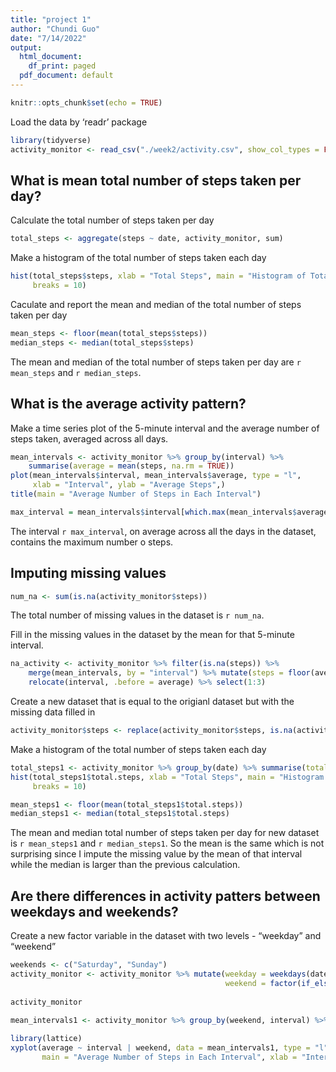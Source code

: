 ```yaml
---
title: "project 1"
author: "Chundi Guo"
date: "7/14/2022"
output:
  html_document:
    df_print: paged
  pdf_document: default
---
```


```r
knitr::opts_chunk$set(echo = TRUE)
```

Load the data by 'readr' package
```r
library(tidyverse)
activity_monitor <- read_csv("./week2/activity.csv", show_col_types = FALSE)
```

## What is mean total number of steps taken per day?

Calculate the total number of steps taken per day
```r
total_steps <- aggregate(steps ~ date, activity_monitor, sum)
```

Make a histogram of the total number of steps taken each day
```r
hist(total_steps$steps, xlab = "Total Steps", main = "Histogram of Total Steps Per Day",
     breaks = 10)
```

Caculate and report the mean and median of the total number of steps taken per day
```r
mean_steps <- floor(mean(total_steps$steps))
median_steps <- median(total_steps$steps)
```
The mean and median of the total number of steps taken per day are `r mean_steps` and `r median_steps`. 

## What is the average activity pattern? 

Make a time series plot of the 5-minute interval and the average number of steps taken, averaged across all days. 
```r
mean_intervals <- activity_monitor %>% group_by(interval) %>% 
    summarise(average = mean(steps, na.rm = TRUE))
plot(mean_intervals$interval, mean_intervals$average, type = "l",
     xlab = "Interval", ylab = "Average Steps",)
title(main = "Average Number of Steps in Each Interval")
```

```r
max_interval = mean_intervals$interval[which.max(mean_intervals$average)]
```

The interval `r max_interval`, on average across all the days in the dataset, contains the maximum number o steps.

## Imputing missing values 

```r
num_na <- sum(is.na(activity_monitor$steps))
```
The total number of missing values in the dataset is `r num_na`. 

Fill in the missing values in the dataset by the mean for that 5-minute interval. 
```r
na_activity <- activity_monitor %>% filter(is.na(steps)) %>% 
    merge(mean_intervals, by = "interval") %>% mutate(steps = floor(average)) %>%
    relocate(interval, .before = average) %>% select(1:3)
```
Create a new dataset that is equal to the origianl dataset but with the missing data filled in
```r
activity_monitor$steps <- replace(activity_monitor$steps, is.na(activity_monitor$steps), na_activity$steps)
```
Make a histogram of the total number of steps taken each day
```r
total_steps1 <- activity_monitor %>% group_by(date) %>% summarise(total.steps = sum(steps))
hist(total_steps1$total.steps, xlab = "Total Steps", main = "Histogram of Total Steps Per Day", 
     breaks = 10)
```

```r
mean_steps1 <- floor(mean(total_steps1$total.steps))
median_steps1 <- median(total_steps1$total.steps)
```
The mean and median total number of steps taken per day for new dataset is `r mean_steps1` and `r median_steps1`. So the mean is the same which is not surprising since I impute the missing value by the mean of that interval while the median is larger than the previous calculation. 

## Are there differences in activity patters between weekdays and weekends?

Create a new factor variable in the dataset with two levels - "weekday" and "weekend"
```r
weekends <- c("Saturday", "Sunday")
activity_monitor <- activity_monitor %>% mutate(weekday = weekdays(date), 
                                                weekend = factor(if_else(weekday 
                                                                         %in% weekends, "weekend", "weekday"))) 
activity_monitor
```

```r
mean_intervals1 <- activity_monitor %>% group_by(weekend, interval) %>% summarise(average = mean(steps))
                                                                                  
library(lattice)
xyplot(average ~ interval | weekend, data = mean_intervals1, type = "l", layout = c(1, 2),
       main = "Average Number of Steps in Each Interval", xlab = "Intervals", ylab = "Average Steps")
```

